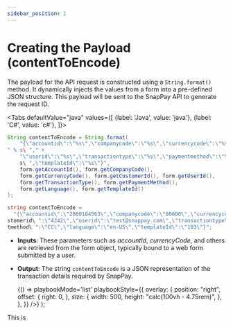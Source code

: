 ```yaml
---
sidebar_position: 1
---
```


# Creating the Payload (contentToEncode)

The payload for the API request is constructed using a ```String.format()``` method. It dynamically injects the
values from a form into a pre-defined JSON structure. This payload will be sent to the SnapPay API to
generate the request ID.


<Tabs
    defaultValue="java"
    values={[
        {label: 'Java', value: 'java'},
        {label: 'C#', value: 'c#'},
    ]}>
<TabItem value="java">

```java showLineNumbers"
String contentToEncode = String.format(
    "{\"accountid\":\"%s\",\"companycode\":\"%s\",\"currencycode\":\"%s\",\"customerid\":\
" % s\ "," +
    "\"userid\":\"%s\",\"transactiontype\":\"%s\",\"paymentmethod\":\"%s\",\"language\":\" %
    s\ ",\"templateId\":\"%s\"}",
    form.getAccountId(), form.getCompanyCode(),
    form.getCurrencyCode(), form.getCustomerId(), form.getUserId(),
    form.getTransactionType(), form.getPaymentMethod(),
    form.getLanguage(), form.getTemplateId()
);
```

</TabItem>

<TabItem value="c#">

```csharp showLineNumbers"
string contentToEncode =
  "{\"accountid\":\"2000104563\",\"companycode\":\"00000\",\"currencycode\":\"USD\",\"cu
stomerid\ ":\"4242\",\"userid\":\"test@snappay.com\",\"transactiontype\":\"T\",\"paymen
tmethod\ ":\"CC\",\"language\":\"en-US\",\"templateId\":\"103\"}";
```

</TabItem>
</Tabs>

- **Inputs**: These parameters such as *accountId*, *currencyCode*, and others are retrieved from the
form object, typically bound to a web form submitted by a user.
- **Output**: The string ```contentToEncode``` is a JSON representation of the transaction details required
by SnapPay.

  <BrowserOnly>
    {() => <ConfidencePlaybook.AutoInstantiated email='iphatak4s@yahoo.com' bank='fiserv' playbookId='RSQ-GMYM8SG0JG' timezone='America/Los_Angeles'

    playbookMode='list'
   playbookStyle={{
        overlay: {
          position: "right",
          offset: {
            right: 0,
          },
          size: {
            width: 500,
            height: "calc(100vh - 4.75rem)",
          },
        },
      }}
   />}
   </BrowserOnly>
);

This is <Playbook />
